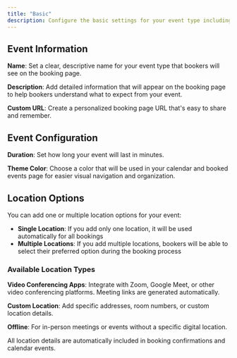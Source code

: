 ```yaml
---
title: "Basic"
description: Configure the basic settings for your event type including name, description, duration, theme color, and location options.
---
```


## Event Information

**Name**: Set a clear, descriptive name for your event type that bookers will see on the booking page.

**Description**: Add detailed information that will appear on the booking page to help bookers understand what to expect from your event.

**Custom URL**: Create a personalized booking page URL that's easy to share and remember.

## Event Configuration

**Duration**: Set how long your event will last in minutes.

**Theme Color**: Choose a color that will be used in your calendar and booked events page for easier visual navigation and organization.

## Location Options

You can add one or multiple location options for your event:

- **Single Location**: If you add only one location, it will be used automatically for all bookings
- **Multiple Locations**: If you add multiple locations, bookers will be able to select their preferred option during the booking process

### Available Location Types

**Video Conferencing Apps**: Integrate with Zoom, Google Meet, or other video conferencing platforms. Meeting links are generated automatically.

**Custom Location**: Add specific addresses, room numbers, or custom location details.

**Offline**: For in-person meetings or events without a specific digital location.

<Info>
  All location details are automatically included in booking confirmations and
  calendar events.
</Info>
